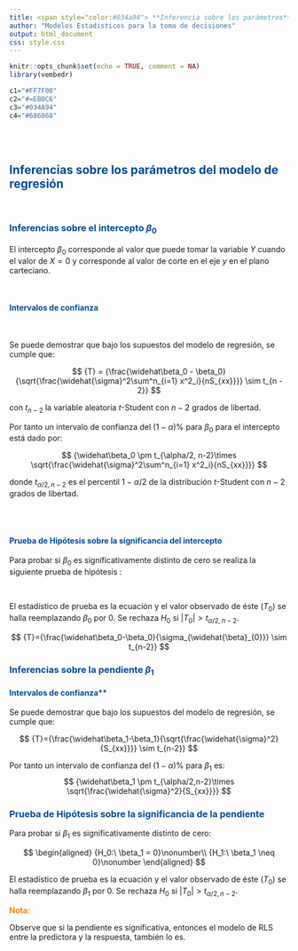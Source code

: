```yaml
---
title: <span style="color:#034a94"> **Inferencia sobre los parámetros**</span>
author: "Modelos Estadisticos para la toma de decisiones"
output: html_document
css: style.css
---
```


```r
knitr::opts_chunk$set(echo = TRUE, comment = NA)
library(vembedr)

c1="#FF7F00"
c2="#=EB0C6"
c3="#034A94"
c4="#686868"

```

</br></br>

 
## <span style="color:#034a94">**Inferencias sobre los parámetros del modelo de regresión**</span>

</br>
  
### <span style="color:#034a94">**Inferencias sobre el intercepto $\beta_0$**</span>

El intercepto $\beta_{0}$ corresponde al valor que puede tomar la variable $Y$ cuando el valor de $X=0$ y corresponde al valor de corte en el eje $y$ en el plano carteciano. 
  
</br>

#### <span style="color:#034a94">**Intervalos de confianza**</span>

</br>

Se puede demostrar que bajo los supuestos del modelo de regresión, se cumple que:

$$
{T} = {\frac{\widehat\beta_0 - \beta_0}{\sqrt{\frac{\widehat{\sigma}^2\sum^n_{i=1} x^2_i}{nS_{xx}}}} \sim t_{n - 2}}
$$
  
con ${t_{n-2}}$ la variable aleatoria ${t}$-Student con ${n-2}$ grados de libertad.


Por tanto un intervalo de confianza del ${(1-\alpha)\%}$ para ${\beta_0}$ para el intercepto está dado por:

$$
{\widehat\beta_0 \pm t_{\alpha/2, n-2}\times \sqrt{\frac{\widehat{\sigma}^2\sum^n_{i=1} x^2_i}{nS_{xx}}}}
$$


donde ${t_{\alpha/2, n - 2}}$ es el percentil ${1 - \alpha/2}$ de la distribución ${t}$-Student con ${n - 2}$ grados de libertad.

</br></br>

#### <span style="color:#034a94">**Prueba de Hipótesis sobre la significancia del intercepto**</span>

Para probar si ${\beta_0}$ es significativamente distinto de cero se realiza la siguiente prueba de hipótesis :
   
</br>

\begin{eqnarray}
{H_0:\ \beta_0 = 0 }\nonumber\\
{H_1:\ \beta_0 \neq 0} \nonumber
\end{eqnarray}

El estadístico de prueba es la ecuación  y el valor observado de éste (${T_0}$) se halla reemplazando ${\beta_0}$ por 0. Se rechaza ${H_0}$ si ${|T_0| > t_{\alpha/2, n - 2}}$.

$$
{T}={\frac{\widehat\beta_0-\beta_0}{\sigma_{\widehat{\beta}_{0}}} \sim t_{n-2}}
$$

### <span style="color:#034a94">**Inferencias sobre la pendiente $\beta_1$**</span>

#### <span style="color:#034a94">Intervalos de confianza**</span>

Se puede demostrar que bajo los supuestos del modelo de regresión, se cumple que:

$$
{T}={\frac{\widehat\beta_1-\beta_1}{\sqrt{\frac{\widehat{\sigma}^2}{S_{xx}}}} \sim t_{n-2}}
$$

  
   Por tanto un intervalo de confianza del ${(1-\alpha)\%}$ para ${\beta_1}$ es:
$$
{\widehat\beta_1 \pm t_{\alpha/2,n-2}\times \sqrt{\frac{\widehat{\sigma}^2}{S_{xx}}}}
$$


### <span style="color:#034a94">**Prueba de Hipótesis sobre la significancia de la pendiente**</span>

  
Para probar si ${\beta_1}$ es significativamente distinto de cero: 

$$
\begin{aligned}
{H_0:\ \beta_1 = 0}\nonumber\\
{H_1:\ \beta_1 \neq 0}\nonumber
\end{aligned}
$$
  
El estadístico de prueba es la  ecuación  y el valor observado de éste (${T_0}$) se halla reemplazando ${\beta_1}$ por 0. Se rechaza ${H_0}$ si ${|T_0|>t_{\alpha/2,n-2}}$.


<span style="color:#FF7F00">**Nota:**</span>

Observe que si la pendiente es significativa, entonces el modelo de RLS entre la predictora y la respuesta, también lo es.

